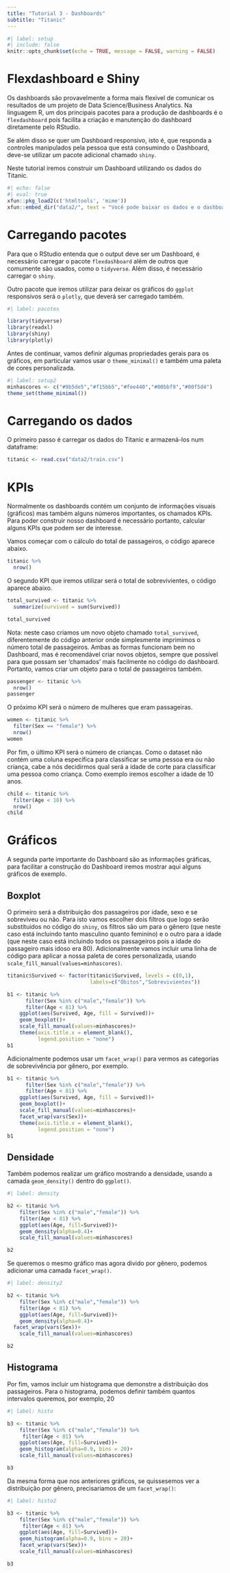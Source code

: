```yaml
---
title: "Tutorial 3 - Dashboards"
subtitle: "Titanic"
---
```


```r
#| label: setup
#| include: false
knitr::opts_chunk$set(echo = TRUE, message = FALSE, warning = FALSE)
```

# Flexdashboard e Shiny

Os dashboards são provavelmente a forma mais flexível de comunicar os resultados de um projeto de Data Science/Business Analytics. Na linguagem R, um dos principais pacotes para a produção de dashboards é o `flexdashboard` pois facilita a criação e manutenção do dashboard diretamente pelo RStudio.

Se além disso se quer um Dashboard responsivo, isto é, que responda a controles manipulados pela pessoa que está consumindo o Dashboard, deve-se utilizar um pacote adicional chamado `shiny`.

Neste tutorial iremos construir um Dashboard utilizando os dados do Titanic.

```r
#| echo: false
#| eval: true
xfun::pkg_load2(c('htmltools', 'mime'))
xfun::embed_dir("data2/", text = "Você pode baixar os dados e o dashboard aqui.")

```

# Carregando pacotes

Para que o RStudio entenda que o output deve ser um Dashboard, é necessário carregar o pacote `flexdashboard` além de outros que comumente são usados, como o `tidyverse`. Além disso, é necessário carregar o `shiny`.

Outro pacote que iremos utilizar para deixar os gráficos do `ggplot` responsivos será o `plotly`, que deverá ser carregado também.

```r
#| label: pacotes

library(tidyverse)
library(readxl)
library(shiny)
library(plotly)


```

Antes de continuar, vamos definir algumas propriedades gerais para os gráficos, em particular vamos usar o `theme_minimal()` e também uma paleta de cores personalizada.

```r
#| label: setup2
minhascores <- c("#9b5de5","#f15bb5","#fee440","#00bbf9","#00f5d4")
theme_set(theme_minimal())
```

# Carregando os dados

O primeiro passo é carregar os dados do Titanic e armazená-los num dataframe:

```r
titanic <- read.csv("data2/train.csv")
```

# KPIs

Normalmente os dashboards contém um conjunto de informações visuais (gráficos) mas também alguns números importantes, os chamados KPIs. Para poder construir nosso dashboard é necessário portanto, calcular alguns KPIs que podem ser de interesse.

Vamos começar com o cálculo do total de passageiros, o código aparece abaixo.

```r
titanic %>% 
  nrow()
```

O segundo KPI que iremos utilizar será o total de sobrevivientes, o código aparece abaixo.

```r
total_survived <- titanic %>% 
  summarize(survived = sum(Survived))

total_survived
```

Nota: neste caso criamos um novo objeto chamado `total_survived`, diferentemente do código anterior onde simplesmente imprimimos o número total de passageiros. Ambas as formas funcionam bem no Dashboard, mas é recomendável criar novos objetos, sempre que possível para que possam ser 'chamados' mais facilmente no código do dashboard. Portanto, vamos criar um objeto para o total de passageiros também.

```r
passenger <- titanic %>% 
  nrow()
passenger
```

O próximo KPI será o número de mulheres que eram passageiras.

```r
women <- titanic %>%
  filter(Sex == "female") %>% 
  nrow()
women
```

Por fim, o último KPI será o número de crianças. Como o dataset não contém uma coluna específica para classificar se uma pessoa era ou não criança, cabe a nós decidirmos qual será a idade de corte para classificar uma pessoa como criança. Como exemplo iremos escolher a idade de 10 anos.

```r

child <- titanic %>%
  filter(Age < 10) %>% 
  nrow()
child
```

# Gráficos

A segunda parte importante do Dashboard são as informações gráficas, para facilitar a construção do Dashboard iremos mostrar aqui alguns gráficos de exemplo.

## Boxplot

O primeiro será a distribuição dos passageiros por idade, sexo e se sobreviveu ou não. Para isto vamos escolher dois filtros que logo serão substituidos no código do `shiny`, os filtros são um para o gênero (que neste caso está incluindo tanto masculino quanto feminino) e o outro para a idade (que neste caso está incluindo todos os passageiros pois a idade do passageiro mais idoso era 80). Adicionalmente vamos incluir uma linha de código para aplicar a nossa paleta de cores personalizada, usando `scale_fill_manual(values=minhascores)`.

```r

titanic$Survived <- factor(titanic$Survived, levels = c(0,1),
                           labels=c("Óbitos","Sobrevivientes"))

b1 <- titanic %>%
      filter(Sex %in% c("male","female")) %>% 
      filter(Age < 81) %>% 
    ggplot(aes(Survived, Age, fill = Survived))+
    geom_boxplot()+
    scale_fill_manual(values=minhascores)+
    theme(axis.title.x = element_blank(),
          legend.position = "none")
b1
```

Adicionalmente podemos usar um `facet_wrap()` para vermos as categorias de sobrevivência por gênero, por exemplo.

```r

b1 <- titanic %>%
      filter(Sex %in% c("male","female")) %>% 
      filter(Age < 81) %>% 
    ggplot(aes(Survived, Age, fill = Survived))+
    geom_boxplot()+
    scale_fill_manual(values=minhascores)+
    facet_wrap(vars(Sex))+
    theme(axis.title.x = element_blank(),
          legend.position = "none")
b1
```

## Densidade

Também podemos realizar um gráfico mostrando a densidade, usando a camada `geom_density()` dentro do `ggplot()`.

```r
#| label: density

b2 <- titanic %>% 
    filter(Sex %in% c("male","female")) %>% 
    filter(Age < 81) %>%
    ggplot(aes(Age, fill=Survived))+
    geom_density(alpha=0.4)+
    scale_fill_manual(values=minhascores)

b2

```

Se queremos o mesmo gráfico mas agora divido por gênero, podemos adicionar uma camada `facet_wrap()`.

```r
#| label: density2

b2 <- titanic %>% 
    filter(Sex %in% c("male","female")) %>% 
    filter(Age < 81) %>%
    ggplot(aes(Age, fill=Survived))+
    geom_density(alpha=0.4)+
  facet_wrap(vars(Sex))+
    scale_fill_manual(values=minhascores)

b2
```

## Histograma

Por fim, vamos incluir um histograma que demonstre a distribuição dos passageiros. Para o histograma, podemos definir também quantos intervalos queremos, por exemplo, 20

```r
#| label: histo

b3 <- titanic %>% 
    filter(Sex %in% c("male","female")) %>% 
     filter(Age < 81) %>%
    ggplot(aes(Age, fill=Survived))+
    geom_histogram(alpha=0.9, bins = 20)+
    scale_fill_manual(values=minhascores)

b3
```

Da mesma forma que nos anteriores gráficos, se quissesemos ver a distribuição por gênero, precisariamos de um `facet_wrap()`:

```r
#| label: histo2

b3 <- titanic %>% 
    filter(Sex %in% c("male","female")) %>% 
     filter(Age < 81) %>%
    ggplot(aes(Age, fill=Survived))+
    geom_histogram(alpha=0.9, bins = 20)+
    facet_wrap(vars(Sex))+
    scale_fill_manual(values=minhascores)

b3
```
